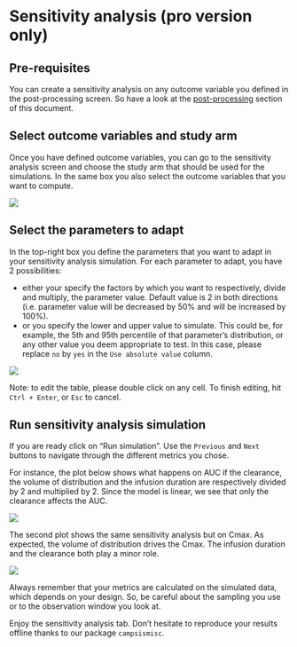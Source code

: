 # Sensitivity analysis (pro version only)

## Pre-requisites

You can create a sensitivity analysis on any outcome variable you defined in the post-processing screen. So have a look at the [post-processing](post-processing-pro-version-only.html) section of this document.

## Select outcome variables and study arm

Once you have defined outcome variables, you can go to the sensitivity analysis screen and choose the study arm that should be used for the simulations. In the same box you also select the outcome variables that you want to compute.

![](pictures/sensitivity_analysis_arms.png)

## Select the parameters to adapt

In the top-right box you define the parameters that you want to adapt in your sensitivity analysis simulation. For each parameter to adapt, you have 2 possibilities:

- either your specify the factors by which you want to respectively, divide and multiply, the parameter value. Default value is 2 in both directions (i.e. parameter value will be decreased by 50% and will be increased by 100%).
- or you specify the lower and upper value to simulate. This could be, for example, the 5th and 95th percentile of that parameter's distribution, or any other value you deem appropriate to test. In this case, please replace `no` by `yes` in the `Use absolute value` column.

![](pictures/sensitivity_analysis_param_selection.png)

Note: to edit the table, please double click on any cell. To finish editing, hit `Ctrl + Enter`, or `Esc` to cancel.

## Run sensitivity analysis simulation

If you are ready click on "Run simulation". Use the `Previous` and `Next` buttons to navigate through the different metrics you chose.

For instance, the plot below shows what happens on AUC if the clearance, the volume of distribution and the infusion duration are respectively divided by 2 and multiplied by 2. Since the model is linear, we see that only the clearance affects the AUC.

![](pictures/sensitivity_analysis_auc_metric.png)

The second plot shows the same sensitivity analysis but on Cmax. As expected, the volume of distribution drives the Cmax. The infusion duration and the clearance both play a minor role.

![](pictures/sensitivity_analysis_cmax_metric.png)

Always remember that your metrics are calculated on the simulated data, which depends on your design. So, be careful about the sampling you use or to the observation window you look at.

Enjoy the sensitivity analysis tab. Don't hesitate to reproduce your results offline thanks to our package `campsismisc`.
